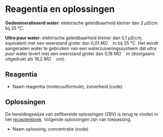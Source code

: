 # Reagentia en oplossingen

**Gedemineraliseerd water**: elektrische geleidbaarheid kleiner dan 2 $\mu S / cm$ bij 25 °C.

**Ultra puur water**:  elektrische geleidbaarheid kleiner dan 0,1 $\mu S / cm$, equivalent met een weerstand groter dan 0,01 $M\Omega \quad m$ bij 25 °C. Het wordt aangeraden water te gebruiken van een waterzuiveringssysteem dat ultra puur water levert met een weerstand groter dan 0,18 $M\Omega \quad m$ (doorgaans uitgedrukt als 18,2 $M\Omega \quad cm$).

## Reagentia

- Naam reagentia (molecuulformule), zuiverheid (code)

## Oplossingen

De bereidingswijze van zelfbereide oplossingen (ZBV) is terug te vinden in het [receptenboek](https://drive.google.com/drive/folders/1MJR86HF3JywHXZI7z1tIoHSdKs7o3pta).
Volgende oplossingen zijn van toepassing.

- Naam oplossing, concentratie (code)
